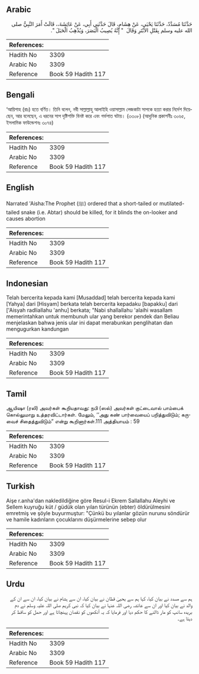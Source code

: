 ## Arabic


<div dir="rtl" lang="ar" style={{fontSize:'larger',backgroundColor:'#f8f9fa',padding:20}}>
حَدَّثَنَا مُسَدَّدٌ، حَدَّثَنَا يَحْيَى، عَنْ هِشَامٍ، قَالَ حَدَّثَنِي أَبِي، عَنْ عَائِشَةَ،، قَالَتْ أَمَرَ النَّبِيُّ صلى الله عليه وسلم بِقَتْلِ الأَبْتَرِ وَقَالَ ‏ "‏ إِنَّهُ يُصِيبُ الْبَصَرَ، وَيُذْهِبُ الْحَبَلَ ‏"‏‏.‏
</div>
<div style={{backgroundColor:'#f8f9fa',padding:20, marginBottom: 10}}><table> <thead> <tr> <th>References:</th> <th></th> </tr> </thead> <tbody><tr><td>Hadith No</td><td>3309</td></tr><tr><td>Arabic No</td><td>3309</td></tr><tr><td>Reference</td><td>Book 59 Hadith 117</td></tr></tbody></table></div>

## Bengali


<div dir="ltr" lang="bn" style={{fontSize:'larger',backgroundColor:'#f8f9fa',padding:20}}>
‘আয়িশাহ (রাঃ) হতে বর্ণিত। তিনি বলেন, নবী সাল্লাল্লাহু আলাইহি ওয়াসাল্লাম লেজকাটা সাপকে হত্যা করার নির্দেশ দিয়েছেন, আর বলেছেন, এ ধরনের সাপ দৃষ্টিশক্তি বিনষ্ট করে এবং গর্ভপাত ঘটায়। (৩৩০৮) (আধুনিক প্রকাশনীঃ ৩০৬৫, ইসলামিক ফাউন্ডেশনঃ ৩০৭৪)
</div>
<div style={{backgroundColor:'#f8f9fa',padding:20, marginBottom: 10}}><table> <thead> <tr> <th>References:</th> <th></th> </tr> </thead> <tbody><tr><td>Hadith No</td><td>3309</td></tr><tr><td>Arabic No</td><td>3309</td></tr><tr><td>Reference</td><td>Book 59 Hadith 117</td></tr></tbody></table></div>

## English


<div dir="ltr" lang="en" style={{fontSize:'larger',backgroundColor:'#f8f9fa',padding:20}}>
Narrated 'Aisha:The Prophet (ﷺ) ordered that a short-tailed or mutilated-tailed snake (i.e. Abtar) should be killed, for it blinds the on-looker and causes abortion
</div>
<div style={{backgroundColor:'#f8f9fa',padding:20, marginBottom: 10}}><table> <thead> <tr> <th>References:</th> <th></th> </tr> </thead> <tbody><tr><td>Hadith No</td><td>3309</td></tr><tr><td>Arabic No</td><td>3309</td></tr><tr><td>Reference</td><td>Book 59 Hadith 117</td></tr></tbody></table></div>

## Indonesian


<div dir="ltr" lang="id" style={{fontSize:'larger',backgroundColor:'#f8f9fa',padding:20}}>
Telah bercerita kepada kami [Musaddad] telah bercerita kepada kami [Yahya] dari [Hisyam] berkata telah bercerita kepadaku [bapakku] dari ['Aisyah radliallahu 'anhu] berkata; "Nabi shallallahu 'alaihi wasallam memerintahkan untuk membunuh ular yang berekor pendek dan Beliau menjelaskan bahwa jenis ular ini dapat merabunkan penglihatan dan mengugurkan kandungan
</div>
<div style={{backgroundColor:'#f8f9fa',padding:20, marginBottom: 10}}><table> <thead> <tr> <th>References:</th> <th></th> </tr> </thead> <tbody><tr><td>Hadith No</td><td>3309</td></tr><tr><td>Arabic No</td><td>3309</td></tr><tr><td>Reference</td><td>Book 59 Hadith 117</td></tr></tbody></table></div>

## Tamil


<div dir="ltr" lang="ta" style={{fontSize:'larger',backgroundColor:'#f8f9fa',padding:20}}>
ஆயிஷா (ரலி) அவர்கள் கூறியதாவது: நபி (ஸல்) அவர்கள் குட்டைவால் பாம்பைக் கொல்லுமாறு உத்தரவிட்டார்கள். மேலும், ‘‘அது கண் பார்வையைப் பறித்துவிடும்; கருவைச் சிதைத்துவிடும்” என்று கூறினார்கள்.111 அத்தியாயம் : 59
</div>
<div style={{backgroundColor:'#f8f9fa',padding:20, marginBottom: 10}}><table> <thead> <tr> <th>References:</th> <th></th> </tr> </thead> <tbody><tr><td>Hadith No</td><td>3309</td></tr><tr><td>Arabic No</td><td>3309</td></tr><tr><td>Reference</td><td>Book 59 Hadith 117</td></tr></tbody></table></div>

## Turkish


<div dir="ltr" lang="tr" style={{fontSize:'larger',backgroundColor:'#f8f9fa',padding:20}}>
Aişe r.anha'dan nakledildiğine göre Resul-i Ekrem Sallallahu Aleyhi ve Sellem kuyruğu küt / güdük olan yılan türünün (ebter) öldürülmesini emretmiş ve şöyle buyurmuştur: "Çünkü bu yılanlar gözün nurunu söndürür ve hamile kadınların çocuklarını düşürmelerine sebep olur
</div>
<div style={{backgroundColor:'#f8f9fa',padding:20, marginBottom: 10}}><table> <thead> <tr> <th>References:</th> <th></th> </tr> </thead> <tbody><tr><td>Hadith No</td><td>3309</td></tr><tr><td>Arabic No</td><td>3309</td></tr><tr><td>Reference</td><td>Book 59 Hadith 117</td></tr></tbody></table></div>

## Urdu


<div dir="rtl" lang="ur" style={{fontSize:'larger',backgroundColor:'#f8f9fa',padding:20}}>
ہم سے مسدد نے بیان کیا، کہا ہم سے یحییٰ قطان نے بیان کیا، ان سے ہشام نے بیان کیا، ان سے ان کے والد نے بیان کیا اور ان سے عائشہ رضی اللہ عنہا نے بیان کیا کہ نبی کریم صلی اللہ علیہ وسلم نے دم بریدہ سانپ کو مار ڈالنے کا حکم دیا اور فرمایا کہ یہ آنکھوں کو نقصان پہنچاتا ہے اور حمل کو ساقط کر دیتا ہے۔
</div>
<div style={{backgroundColor:'#f8f9fa',padding:20, marginBottom: 10}}><table> <thead> <tr> <th>References:</th> <th></th> </tr> </thead> <tbody><tr><td>Hadith No</td><td>3309</td></tr><tr><td>Arabic No</td><td>3309</td></tr><tr><td>Reference</td><td>Book 59 Hadith 117</td></tr></tbody></table></div>